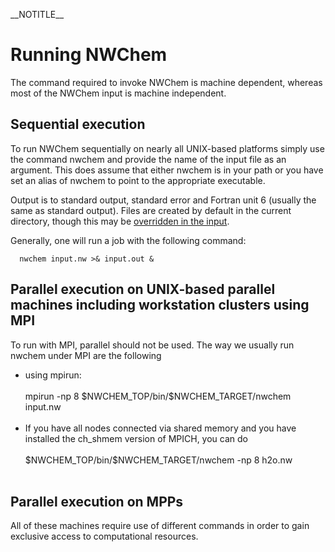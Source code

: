 __NOTITLE__
=Running NWChem=

The command required to invoke NWChem is machine dependent, whereas most of the NWChem input is machine independent.

==Sequential execution==

To run NWChem sequentially on nearly all UNIX-based platforms simply use the command nwchem and provide the name of the input file as an argument. This does assume that either nwchem is in your path or you have set an alias of nwchem to point to the appropriate executable.

Output is to standard output, standard error and Fortran unit 6 (usually the same as standard output). Files are created by default in the current directory, though this may be [[Top-level#SCRATCH_DIR_.2F_PERMANENT_DIR|overridden in the input]].

Generally, one will run a job with the following command:

   nwchem input.nw >& input.out &

==Parallel execution on UNIX-based parallel machines including workstation clusters using MPI==

To run with MPI, parallel should not be used. The way we usually run nwchem under MPI are the following

* using mpirun: <br><br> mpirun -np 8 $NWCHEM_TOP/bin/$NWCHEM_TARGET/nwchem input.nw <br><br>
* If you have all nodes connected via shared memory and you have installed the ch_shmem version of MPICH, you can do <br><br> $NWCHEM_TOP/bin/$NWCHEM_TARGET/nwchem -np 8 h2o.nw <br><br>

==Parallel execution on MPPs==

All of these machines require use of different commands in order to gain exclusive access to computational resources.
